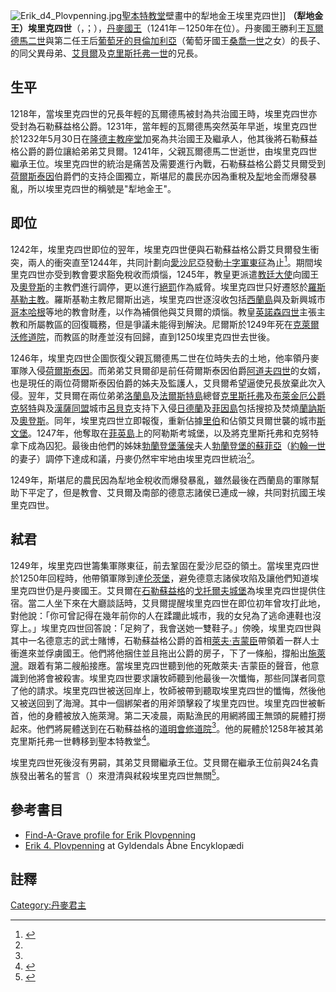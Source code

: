 {{NoteTA
|1=zh:埃里克; zh-tw:埃里克;
}}
[[File:Erik_d4_Plovpenning.jpg|thumb]][[聖本特教堂|聖本特教堂]]壁畫中的犁地金王埃里克四世]]
'''（犁地金王）埃里克四世'''（{{lang-da| '''Erik Plovpenning'''}}，；{{bd|約1216年||1250年|8月10日|catIdx=E}}），[[丹麥國王|丹麥國王]]（1241年－1250年在位）。丹麥國王勝利王[[瓦爾德馬二世|瓦爾德馬二世]]與第二任王后[[葡萄牙的貝倫加利亞|葡萄牙的貝倫加利亞]]（葡萄牙國王[[桑喬一世_(葡萄牙)|桑喬一世]]之女）的長子、{{le|瓦爾德馬 (年輕的)|Valdemar the Young|年輕的瓦爾德馬}}的同父異母弟、[[艾貝爾|艾貝爾]]及[[克里斯托弗一世|克里斯托弗一世]]的兄長。

== 生平 ==
1218年，當埃里克四世的兄長年輕的瓦爾德馬被封為共治國王時，埃里克四世亦受封為石勒蘇益格公爵。1231年，當年輕的瓦爾德馬突然英年早逝，埃里克四世於1232年5月30日在[[隆德主教座堂|隆德主教座堂]]加冕為共治國王及繼承人，他其後將石勒蘇益格公爵的爵位讓給弟弟艾貝爾。1241年，父親瓦爾德馬二世逝世，由埃里克四世繼承王位。埃里克四世的統治是痛苦及需要進行內戰，石勒蘇益格公爵艾貝爾受到[[荷爾斯泰因|荷爾斯泰因]]伯爵們的支持企圖獨立，斯堪尼的農民亦因為重稅及[[犁|犁]]地金而爆發暴亂，所以埃里克四世的稱號是"犁地金王"。

== 即位 ==
1242年，埃里克四世即位的翌年，埃里克四世便與石勒蘇益格公爵艾貝爾發生衝突，兩人的衝突直至1244年，共同計劃向[[愛沙尼亞|愛沙尼亞]]發動[[十字軍東征|十字軍東征]]為止<ref name="Grave">{{cite web|url=http://www.findagrave.com/cgi-bin/fg.cgi?page=gr&GRid=96942494|title=Erik Plovpenning|website=www.findagrave.com}}{{Dead link}}</ref>。期間埃里克四世亦受到教會要求豁免稅收而煩惱，1245年，教皇更派遣[[教廷大使|教廷大使]]向國王及[[奧登斯|奧登斯]]的主教們進行調停，更以進行[[絕罰|絕罰]]作為威脅。埃里克四世只好遷怒於[[羅斯基勒主教座堂|羅斯基勒主教]]。羅斯基勒主教尼爾斯出逃，埃里克四世逐沒收包括[[西蘭島|西蘭島]]與及新興城市[[哥本哈根|哥本哈根]]等地的教會財產，以作為補償他與艾貝爾的煩惱。教皇[[英諾森四世|英諾森四世]]主張主教和所屬教區的回復職務，但是爭議未能得到解決。尼爾斯於1249年死在[[克萊爾沃修道院|克萊爾沃修道院]]，而教區的財產並沒有回歸，直到1250埃里克四世去世後。

1246年，埃里克四世企圖恢復父親瓦爾德馬二世在位時失去的土地，他率領丹麥軍隊入侵[[荷爾斯泰因|荷爾斯泰因]]。而弟弟艾貝爾卻是前任荷爾斯泰因伯爵[[阿道夫四世|阿道夫四世]]的女婿，也是現任的兩位荷爾斯泰因伯爵的姊夫及監護人，艾貝爾希望逼使兄長放棄此次入侵。翌年，艾貝爾在兩位弟弟[[洛蘭島|洛蘭島]]及[[法爾斯特島|法爾斯特島]]總督[[克里斯托弗一世|克里斯托弗]]及[[布萊金厄公爵克努特|布萊金厄公爵克努特]]與及[[漢薩同盟|漢薩同盟]]城市[[呂貝克|呂貝克]]支持下入侵[[日德蘭|日德蘭]]及[[菲因島|菲因島]]包括搜掠及焚燒[[蘭訥斯|蘭訥斯]]及[[奧登斯|奧登斯]]。同年，埃里克四世立即報復，重新佔據[[里伯|里伯]]和佔領艾貝爾世襲的城市[[斯文堡|斯文堡]]。1247年，他奪取在[[菲英島|菲英島]]上的阿勒斯考城堡，以及將克里斯托弗和克努特拿下成為囚犯。最後由他們的姊妹[[勃蘭登堡藩侯|勃蘭登堡藩侯]]夫人[[勃蘭登堡的蘇菲亞|勃蘭登堡的蘇菲亞]]（[[約翰一世_(勃蘭登堡)|約翰一世]]的妻子）調停下達成和議，丹麥仍然牢牢地由埃里克四世統治<ref name="Grave"/>。

1249年，斯堪尼的農民因為犁地金稅收而爆發暴亂，雖然最後在西蘭島的軍隊幫助下平定了，但是教會、艾貝爾及南部的德意志諸侯已連成一線，共同對抗國王埃里克四世。

== 弒君 ==
1249年，埃里克四世籌集軍隊東征，前去鞏固在愛沙尼亞的領土。當埃里克四世於1250年回程時，他帶領軍隊到達[[伦茨堡_(德国)|伦茨堡]]，避免德意志諸侯攻陷及讓他們知道埃里克四世仍是丹麥國王。艾貝爾在[[石勒蘇益格|石勒蘇益格]]的[[戈托爾夫城堡|戈托爾夫城堡]]為埃里克四世提供住宿。當二人坐下來在大廳談話時，艾貝爾提醒埃里克四世在即位初年曾攻打此地，對他說：「你可曾記得在幾年前你的人在蹂躪此城市，我的女兒為了逃命連鞋也沒穿上。」埃里克四世回答說：「足夠了，我會送她一雙鞋子。」傍晚，埃里克四世與其中一名德意志的武士賭博，石勒蘇益格公爵的首相[[萊夫·吉蒙臣|萊夫·吉蒙臣]]帶領着一群人士衝進來並俘虜國王。他們將他捆住並且拖出公爵的房子，下了一條船，撐船出[[施萊灣|施萊灣]]。跟着有第二艘船接應。當埃里克四世聽到他的死敵萊夫·吉蒙臣的聲音，他意識到他將會被殺害。埃里克四世要求讓牧師聽到他最後一次懺悔，那些同謀者同意了他的請求。埃里克四世被送回岸上，牧師被帶到聽取埃里克四世的懺悔，然後他又被送回到了海灣。其中一個綁架者的用斧頭擊殺了埃里克四世。埃里克四世被斬首，他的身體被放入施萊灣。第二天凌晨，兩點漁民的用網將國王無頭的屍體打撈起來。他們將屍體送到在石勒蘇益格的[[道明會|道明會]][[修道院|修道院]]<ref name="Grave"/>。他的屍體於1258年被其弟克里斯托弗一世轉移到聖本特教堂<ref name="Gyldendals Åbne">{{cite web|url=http://denstoredanske.dk/Dansk_Biografisk_Leksikon/Monarki_og_adel/Konge/Erik_4._Plovpenning|title=Erik 4. Plovpenning|website=Gyldendals Åbne|accessdate=2016-08-13|archive-date=2020-02-02|archive-url=https://web.archive.org/web/20200202021003/http://denstoredanske.dk/Dansk_Biografisk_Leksikon/Monarki_og_adel/Konge/Erik_4._Plovpenning|dead-url=no}}</ref>。

埃里克四世死後沒有男嗣，其弟艾貝爾繼承王位。艾貝爾在繼承王位前與24名貴族發出著名的誓言（{{lang-da| ''dobbelt tolvter-ed''}}）來澄清與弒殺埃里克四世無關<ref name="America Pink">{{cite web|url=http://america.pink/abel-king-denmark_225462.html|title=Abel, King of Denmark: King|website=america.pink|access-date=2016-08-13|archive-date=2020-02-02|archive-url=https://web.archive.org/web/20200202020642/http://america.pink/abel-king-denmark_225462.html|dead-url=no}}</ref>。

== 參考書目 ==
*[http://www.findagrave.com/cgi-bin/fg.cgi?page=gr&GRid=96942494  Find-A-Grave profile for Erik Plovpenning]{{Dead link}}
*[http://denstoredanske.dk/Dansk_Biografisk_Leksikon/Monarki_og_adel/Konge/Erik_4._Plovpenning Erik 4. Plovpenning] {{Wayback|url=http://denstoredanske.dk/Dansk_Biografisk_Leksikon/Monarki_og_adel/Konge/Erik_4._Plovpenning |date=20200202021003 }} at Gyldendals Åbne Encyklopædi

== 註釋 ==
{{commonscat-inline|Eric IV of Denmark}}
{{reflist}}

{{s-start}}
{{s-hou|[[埃斯特德遜王朝|埃斯特德遜王朝]]||約1216年|1250年|8月10日|name=埃里克四世}}
{{s-reg}}
{{s-bef|before=[[瓦爾德馬二世|瓦爾德馬二世]]}}
{{s-ttl|title=[[丹麥國王|丹麥國王]]|years=1241年－1250年}}
{{s-aft|after=[[艾貝爾|艾貝爾]]}}
{{s-end}}

{{丹麥君主}}
{{Authority control}}
{{DEFAULTSORT:Erik 04 Of Denmark}}

[[Category:丹麥君主|Category:丹麥君主]]